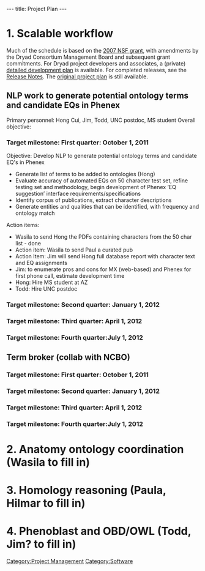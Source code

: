 ---
title: Project Plan
---

=1. Scalable workflow=

Much of the schedule is based on the [[MEDIA:Dryad.proj.descr.07.pdf|2007 NSF grant]], with amendments by the Dryad Consortium Management Board and subsequent grant commitments. For Dryad project developers and associates, a (private) [[WG:Detailed Development Plan|detailed development plan]] is available.  For completed releases, see the [[Release Notes]].  The [[Repository Development Plan 2006|original project plan]] is still available.

==NLP work to generate potential ontology terms and candidate EQs in Phenex==
Primary personnel: Hong Cui, Jim, Todd, UNC postdoc, MS student
Overall objective:

=== Target milestone: First quarter: October 1, 2011  ===
Objective: Develop NLP to generate potential ontology terms and candidate EQ's in Phenex
* Generate list of terms to be added to ontologies (Hong)
* Evaluate accuracy of automated EQs on 50 character test set, refine testing set and methodology, begin development of Phenex ‘EQ suggestion’ interface requirements/specifications
* Identify corpus of publications, extract character descriptions
* Generate entities and qualities that can be identified, with frequency and ontology match

Action items:
*Wasila to send Hong the PDFs containing characters from the 50 char list - done
*Action item: Wasila to send Paul a curated pub
*Action Item: Jim will send Hong full database report with character text and EQ assignments
*Jim: to enumerate pros and cons for MX (web-based) and Phenex for first phone call, estimate development time
*Hong: Hire MS student at AZ
*Todd: Hire UNC postdoc

=== Target milestone: Second quarter: January 1, 2012  ===
=== Target milestone: Third quarter: April 1, 2012  ===
=== Target milestone: Fourth quarter:July 1, 2012  ===

==Term broker (collab with NCBO) ==
=== Target milestone: First quarter: October 1, 2011  ===
=== Target milestone: Second quarter: January 1, 2012  ===
=== Target milestone: Third quarter: April 1, 2012  ===
=== Target milestone: Fourth quarter:July 1, 2012  ===

=2. Anatomy ontology coordination (Wasila to fill in)=


=3. Homology reasoning (Paula, Hilmar to fill in)=


=4. Phenoblast and OBD/OWL (Todd, Jim? to fill in)=

[[Category:Project Management]]
[[Category:Software]]